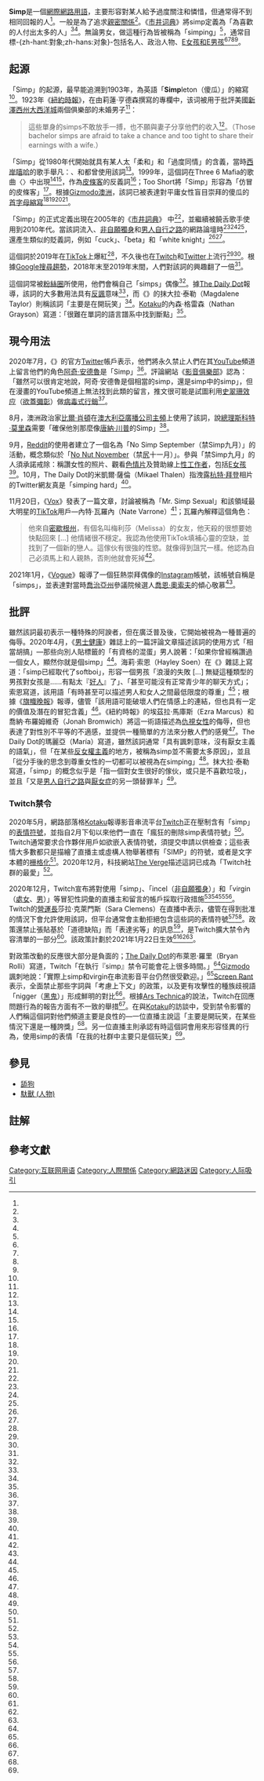 {{NoteTA
| G1 = IT
}}

'''Simp'''是一個[[網際網路用語|網際網路用語]]，主要形容對某人給予過度關注和憐惜，但通常得不到相同回報的人<ref name="Marcus" />。一般是為了追求[[親密關係|親密關係]]<ref name="Grayson" />。《[[市井词典|市井词典]]》將simp定義為「為喜歡的人付出太多的人」<ref name="Jones" /><ref name="Orland" />。無論男女，做這種行為皆被稱為「simping」<ref name="María" />，通常目標-{zh-hant:對象;zh-hans:对象}-包括名人、政治人物、[[e-girls與e-boys|E女孩和E男孩]]<ref name="Ruiz" /><ref name="Marcus" /><ref name="Thalen" /><ref name="Sage" />。

== 起源 ==
「Simp」的起源，最早能追溯到1903年，為英語「'''Simp'''leton（傻瓜）」的縮寫<ref name="Partridge" />。1923年《[[紐約時報|紐約時報]]》，在由莉蓮·亨德森撰寫的專欄中，该词被用于批評美國[[新泽西州|新澤西州]][[大西洋城|大西洋城]]兩個俱樂部的未婚男子<ref name="Marcus" />：<blockquote>這些單身的simps不敢放手一搏，也不願與妻子分享他們的收入<ref name="NYT Bachelors" />。（Those bachelor simps are afraid to take a chance and too tight to share their earnings with a wife.）</blockquote>「Simp」從1980年代開始就具有某人太「柔和」和「過度同情」的含義，當時[[西岸嘻哈|西岸嘻哈]]的歌手舉凡：{{Tsl|en|Hugh E.M.C.}}、{{Tsl|en|Too Short}}和{{Tsl|en|E-40}}都曾使用該詞<ref name="Marcus" />。1999年，這個詞在Three 6 Mafia的歌曲〈{{Tsl|en|Sippin'on Some Syrup}}〉中出現<ref name="María" /><ref name="Taylor" />，作為[[皮條客|皮條客]]的反義詞<ref name="Jones" />；Too Short將「Simp」形容為「仿冒的皮條客」<ref name="Marcus" />。根據[[Gizmodo|Gizmodo澳洲]]，該詞已被表達對平庸女性盲目崇拜的傻瓜的[[首字母缩写|首字母縮寫]]<ref name="María" /><ref name="Taylor" /><ref name="Rolli" /><ref name="Jones" />。

「Simp」的正式定義出現在2005年的《[[市井词典|市井詞典]]》 中<ref name="Jones" />，並繼續被饒舌歌手使用到2010年代。當該詞流入{{Tsl|en|Manosphere|男性空間}}、[[非自願獨身|非自願獨身]]和[[男人自行之路|男人自行之路]]的網路論壇時<ref name="Marcus" /><ref name="María" /><ref name="Taylor" />，還產生類似的貶義詞，例如「cuck」、「beta」和「white knight」<ref name="María" /><ref name="Taylor" />。

這個詞於2019年在[[抖音|TikTok]]上爆紅<ref name="Marcus" />，不久後也在[[Twitch|Twitch]]和[[Twitter|Twitter]]上流行<ref name="Grayson" /><ref name="María" />。根據[[Google搜尋趨勢|Google搜尋趨勢]]，2018年末至2019年末間，人們對該詞的興趣翻了一倍<ref name="Taylor" />。

這個詞常被[[粉絲文化|粉絲圈]]所使用，他們會稱自己「simps」偶像<ref name="Marcus" />。據[[The_Daily_Dot|The Daily Dot]]報導，該詞的大多數用法具有[[反諷|反諷]]意味<ref name="María" />，而《{{Tsl|en|MEL Magazine|MEL雜誌}}》的抹大拉·泰勒（Magdalene Taylor）則稱該詞「主要是在開玩笑」<ref name="Taylor" />。[[Kotaku|Kotaku]]的內森·格雷森（Nathan Grayson）寫道：「很難在單詞的語言譜系中找到斷點」<ref name="Grayson" />。

== 現今用法 ==
2020年7月，《{{Tsl|en|Archie Comics|阿奇漫畫}}》的官方[[Twitter|Twitter]]帳戶表示，他們將永久禁止人們在其[[YouTube|YouTube]]頻道上留言他們的角色[[阿奇·安德鲁|阿奇·安德魯]]是「Simp」<ref name="Paul" />。評論網站《[[影音俱樂部|影音俱樂部]]》認為：「雖然可以很肯定地說，阿奇·安德魯是個相當的simp，還是simp中的simp」，但在漫畫的YouTube頻道上無法找到此類的留言，推文很可能是試圖利用[[史翠珊效应|史翠珊效应]]（[[欲蓋彌彰|欲蓋彌彰]]）做[[病毒营销|病毒式行銷]]<ref name="Paul" />。

8月，澳洲政治家[[比尔·萧藤|比爾·肖頓]]在[[ABC_(澳大利亞電視頻道)|澳大利亞廣播公司主頻]]上使用了該詞，說[[澳大利亞總理|總理]][[斯科特·莫里森|斯科特·莫里森]]需要「確保他別那麼像[[唐納·川普|唐納·川普]]的Simp」<ref name="Jones" />。

9月，[[Reddit|Reddit]]的使用者建立了一個名為「No Simp September（禁Simp九月）」的活動，概念類似於「[[No_Nut_November|No Nut November]]（禁[[自慰|尻]]十一月）」。參與「禁Simp九月」的人須承諾戒除：稱讚女性的照片、觀看[[色情片|色情片]]及贊助線上[[性工作者|性工作者]]，包括[[egirl|E女孩]]<ref name="Sage" />。10月，The Daily Dot的米凱爾·薩倫（Mikael Thalen）指洩露[[杭特·拜登|杭特·拜登]]相片的Twitter網友真是「simping hard」<ref name="Thalen" />。

11月20日，《[[Vox|Vox]]》發表了一篇文章，討論被稱為「Mr. Simp Sexual」和該領域最大明星的[[TikTok|TikTok]]用戶—內特·瓦羅內（Nate Varrone）<ref name="Jennings" />；瓦羅內解釋這個角色：<blockquote>他來自[[密歇根州|密歇根州]]，有個名叫梅利莎（Melissa）的女友，他天殺的很想要她快點回來 […] 他情緒很不穩定。我認為他使用TikTok填補心靈的空缺，並找到了一個新的戀人。這傢伙有很強的性慾。就像得到詛咒一樣。他認為自己必須馬上和人親熱，否則他就會死掉<ref name="Jennings" />。</blockquote>2021年1月，《[[时尚_(Vogue)|Vogue]]》報導了一個狂熱崇拜偶像的[[Instagram|Instagram]]帳號，該帳號自稱是「simps」，並表達對當時[[喬治亞州|喬治亞州]]參議院候選人[[乔恩·奥索夫|喬恩·奧索夫]]的傾心敬慕<ref name="Ruiz" />。

== 批評 ==
雖然該詞最初表示一種特殊的阿諛者，但在廣泛普及後，它開始被視為一種普遍的侮辱。2020年4月，《[[男士健康_(雜誌)|男士健康]]》雜誌上的一篇評論文章描述該詞的使用方式「相當胡搞」—那些向別人貼標籤的「有資格的混蛋」男人說著：「如果你曾經稱讚過一個女人，顯然你就是個simp」<ref name="Zane" />。海莉·索恩（Hayley Soen）在《{{Tsl|en|The Tab}}》雜誌上寫道：「simp已經取代了softboi{{NoteTag|希望利用自己獨特品味和見解吸引異性的男性。}}」，形容一個男孩「浪漫的失敗 […] 無疑這種類型的男孩對女孩是……有點太『[[好人文化|好人]]』了」、「甚至可能沒有正常青少年的聊天方式」；索恩寫道，該用語「有時甚至可以描述男人和女人之間最低限度的尊重」<ref name="Soen" />；根據《[[旗幟晚報|旗幟晚報]]》報導，儘管「該用語可能破壞人們在情感上的連結，但也具有一定的價值及潛在的冒犯含義」<ref name="Mallinson" />。《紐約時報》的埃茲拉·馬庫斯（Ezra Marcus）和喬納·布羅姆維奇（Jonah Bromwich）將這一術語描述為[[厭女|仇視女性]]的侮辱，但也表達了對性別不平等的不適感，並提供一種簡單的方法來分散人們的感覺<ref name="Marcus" />。The Daily Dot的瑪麗亞（María）寫道，雖然該詞通常「具有諷刺意味，沒有厭女主義的語氣」，但「在某些[[反女權主義|反女權主義]]的地方，被稱為simp並不需要太多原因」，並且「從分手後的思念到尊重女性的一切都可以被視為在simping」<ref name="María" />。抹大拉·泰勒寫道，「simp」的概念似乎是「指一個對女生很好的傢伙，或只是不喜歡垃圾」，並且「又是[[男人自行之路|男人自行之路]]與[[厭女症|厭女症]]的另一頭替罪羊」<ref name="Taylor" />。

=== Twitch禁令 ===
2020年5月，網路部落格[[Kotaku|Kotaku]]報導影音串流平台[[Twitch|Twitch]]正在壓制含有「simp」的[[繪文字|表情符號]]，並指自2月下旬以來他們一直在「瘋狂的刪除simp表情符號」<ref name="Grayson" />。Twitch通常要求合作夥伴用戶如欲嵌入表情符號，須提交申請以供檢查；這些表情大多數都只是描繪了直播主或虛構人物舉著標有「SIMP」的符號，或者是文字本體的[[栅格化|栅格化]]<ref name="Grayson" />。2020年12月，科技網站[[The_Verge|The Verge]]描述這詞已成為「Twitch社群的最愛」<ref name="Kastrenakes" />。

2020年12月，Twitch宣布將對使用「simp」、「incel（[[非自願獨身|非自願獨身]]）」和「virgin（[[處女|處女]]、[[處男|男]]）」等冒犯性詞彙的直播主和留言的帳戶採取行政措施<ref name="Provenzano" /><ref name="Palmer" /><ref name="Winslow" /><ref name="Orland" />。Twitch的[[營運長|營運長]]莎拉·克萊門斯（Sara Clemens）在直播中表示，儘管在得到批准的情況下會允許使用該詞，但平台通常會主動拒絕包含這些詞的表情符號<ref name="Kastrenakes" /><ref name="Palmer" />。政策還禁止張貼基於「道德缺陷」而「表達劣等」的訊息<ref name="Hateful Conduct" />，是Twitch擴大禁令內容清單的一部分<ref name="Orland" />。該政策計劃於2021年1月22日生效<ref name="Palmer" /><ref name="Winslow" /><ref name="Hateful Conduct" />。

對政策改動的反應很大部分是負面的；[[The_Daily_Dot|The Daily Dot]]的布萊恩·羅里（Bryan Rolli）寫道，Twitch「在執行『simp』禁令可能會花上很多時間。」<ref name="Rolli" />[[Gizmodo|Gizmodo]]諷刺地說：「實際上simp和virgin在串流影音平台仍然很受歡迎。」<ref name="Provenzano" />[[Screen_Rant|Screen Rant]]表示，全面禁止那些字詞與「考慮上下文」的政策，以及更有攻擊性的種族歧視語「nigger（[[黑鬼|黑鬼]]）」形成鮮明的對比<ref name="Ramos" />。根據[[Ars_Technica|Ars Technica]]的說法，Twitch在回應問題行為的報告方面有不一致的舉措<ref name="Orland" />。在與[[Kotaku|Kotaku]]的訪談中，受到禁令影響的人們稱這個詞對他們頻道主要是良性的—一位直播主說這「主要是開玩笑，在某些情況下還是一種誇獎」<ref name="Grayson" />。另一位直播主則承認有時這個詞會用來形容怪異的行為，使用simp的表情「在我的社群中主要只是個玩笑」<ref name="Grayson" />。

== 參見 ==

* [[舔狗|舔狗]]
* [[馱獸_(人物)|馱獸 (人物)]]

== 註解 ==
<references group="註" />

== 參考文獻 ==
{{reflist|30em
|refs=<ref name="Ruiz">{{cite web
  | url          = https://www.vogue.com/article/jon-ossoff-internet-thirst-strong
  | title        = The Internet Thirst for Jon Ossoff Is Strong
  | last         = Ruiz
  | first        = Michelle
  | website      = [[時尚_(Vogue)|Vogue]]
  | date         = 2021-01-04
  | access-date  = 2021-01-06
  | archive-date = 2021-01-06
  | archive-url  = https://web.archive.org/web/20210106101620/https://www.vogue.com/article/jon-ossoff-internet-thirst-strong
  | url-status   = live
  }}</ref>

<ref name="NYT Bachelors">{{cite news
  | url          = https://www.nytimes.com/1923/05/14/archives/calls-bachelors-simps-afraid-to-take-a-chance-says-woman-referring.html
  | subscription = yes
  | title        = Calls Bachelors 'Simps.': 'Afraid to Take a Chance,' Says Woman Referring to Club. <!-- Note that full stops and quotation marks are part of the original title, sic erat scriptum. -->
  | website      = [[The_New_York_Times|The New York Times]]
  | date         = 1923-05-14
  | access-date  = 2020-12-23
  | archive-date = 2021-01-10
  | archive-url  = https://web.archive.org/web/20210110022403/https://www.nytimes.com/1923/05/14/archives/calls-bachelors-simps-afraid-to-take-a-chance-says-woman-referring.html
  | url-status   = live
  }}</ref>

<ref name="Zane">{{cite magazine
  | url          = https://www.menshealth.com/sex-women/a31994140/what-is-simping/
  | title        = Here's What It Means When Someone Calls You a 'Simp'
  | last         = Zane
  | first        = Zachary
  | website      = [[Men's_Health|Men's Health]]
  | date         = 2020-04-02
  | access-date  = 2020-12-19
  | archive-date = 2020-11-11
  | archive-url  = https://web.archive.org/web/20201111041226/https://www.menshealth.com/sex-women/a31994140/what-is-simping/
  | url-status   = live
  }}</ref>

<ref name="Jones">{{cite web
  | url          = https://www.gizmodo.com.au/2020/08/australian-politicians-say-simp-bill-shorten-scott-morrison-donald-trump/
  | title        = Bill Shorten Told Scott Morrison to not Look Like a 'Simp' on National TV
  | last         = Jones
  | first        = Tegan
  | website      = Gizmodo Australia
  | date         = 2020-08-17
  | access-date  = 2020-12-19
  | archive-date = 2020-12-29
  | archive-url  = https://web.archive.org/web/20201229232220/https://www.gizmodo.com.au/2020/08/australian-politicians-say-simp-bill-shorten-scott-morrison-donald-trump/
  | url-status   = live
  }}</ref>

<ref name="Thalen">{{cite web
  | url          = https://www.dailydot.com/debug/hunter-biden-simps-photo-memes/
  | title        = People are simping hard over those Hunter Biden photos
  | last         = Thalen
  | first        = Mikael
  | website      = [[The_Daily_Dot|The Daily Dot]]
  | date         = 2020-10-14
  | access-date  = 2020-12-19
  | archive-date = 2021-02-03
  | archive-url  = https://web.archive.org/web/20210203033841/https://www.dailydot.com/debug/hunter-biden-simps-photo-memes/
  | url-status   = live
  }}</ref>

<ref name="María">{{cite web
  | url          = https://www.dailydot.com/unclick/what-does-simp-mean-meme/
  | title        = Here's why people are calling each other 'simps' online
  | last         = María
  | first        = Anna
  | website      = The Daily Dot
  | date         = 2020-06-03
  | access-date  = 2020-12-19
  | archive-date = 2021-01-11
  | archive-url  = https://web.archive.org/web/20210111111416/https://www.dailydot.com/unclick/what-does-simp-mean-meme/
  | url-status   = live
  }}</ref>

<ref name="Rolli">{{cite web
  | url          = https://www.dailydot.com/debug/twitch-simp-ban-insult/
  | title        = Twitch won't let you call people 'simp' anymore
  | last         = Rolli
  | first        = Bryan
  | website      = The Daily Dot
  | date         = 2020-12-17
  | access-date  = 2020-12-19
  | archive-date = 2020-12-17
  | archive-url  = https://web.archive.org/web/20201217143832/https://www.dailydot.com/debug/twitch-simp-ban-insult/
  | url-status   = live
  }}</ref>

<ref name="Orland">{{cite web
  | url          = https://arstechnica.com/gaming/2020/12/twitch-will-ban-incel-and-virgin-as-sexual-insults/
  | title        = 'Simp,' 'incel' part of newly banned insults on Twitch
  | last         = Orland
  | first        = Kyle
  | website      = [[Ars_Technica|Ars Technica]]
  | date         = 2020-12-17
  | access-date  = 2020-12-19
  | archive-date = 2020-12-18
  | archive-url  = https://web.archive.org/web/20201218014248/https://arstechnica.com/gaming/2020/12/twitch-will-ban-incel-and-virgin-as-sexual-insults/
  | url-status   = live
  }}</ref>

<ref name="Hateful Conduct">{{cite web
  | url          = https://www.twitch.tv/p/legal/community-guidelines/harassment/20210122/
  | title        = Hateful Conduct and Harassment
  | publisher    = [[Twitch.tv|Twitch.tv]]
  | access-date  = 2020-12-19
  | archive-date = 2020-12-17
  | archive-url  = https://web.archive.org/web/20201217222514/https://www.twitch.tv/p/legal/community-guidelines/harassment/20210122/
  | url-status   = live
  }}</ref>

<ref name="Winslow">{{cite web
  | url          = https://www.gamespot.com/articles/twitch-bans-simp-incel-and-more-in-new-harassment-policy-overhaul/1100-6485636/
  | title        = Twitch Bans 'Simp,' 'Incel,' And More In New Harassment Policy Overhaul
  | last         = Winslow
  | first        = Jeremy
  | website      = [[GameSpot|GameSpot]]
  | date         = 2020-12-17
  | access-date  = 2020-12-19
  | archive-date = 2020-12-19
  | archive-url  = https://web.archive.org/web/20201219110230/https://www.gamespot.com/articles/twitch-bans-simp-incel-and-more-in-new-harassment-policy-overhaul/1100-6485636/
  | url-status   = live
  }}</ref>

<ref name="Ramos">{{cite web
  | url          = https://screenrant.com/twitch-ban-words-simp-virgin-not-n-word/
  | title        = Twitch Bans Words 'Simp' & 'Virgin' – But It Won't Ban the N-Word
  | last         = Ramos
  | first        = Alexandra
  | website      = [[Screen_Rant|Screen Rant]]
  | date         = 2020-12-17
  | access-date  = 2020-12-19
  | archive-date = 2020-12-21
  | archive-url  = https://web.archive.org/web/20201221142925/https://screenrant.com/twitch-ban-words-simp-virgin-not-n-word/
  | url-status   = live
  }}</ref>

<ref name="Palmer">{{cite news
  | url          = https://www.newsweek.com/twitch-simp-incel-ban-1555622
  | title        = Twitch Includes 'Incel' and 'Simp' As Banned Insults in Harassment Policy
  | last         = Palmer
  | first        = Ewan
  | website      = [[Newsweek|Newsweek]]
  | date         = 2020-12-17
  | access-date  = 2020-12-18
  | archive-date = 2020-12-17
  | archive-url  = https://web.archive.org/web/20201217232511/https://www.newsweek.com/twitch-simp-incel-ban-1555622
  | url-status   = live
  }}</ref>

<ref name="Sage">{{cite news
  | url          = https://www.pittsburghcurrent.com/peep-show-no-simp-september-frustrates-online-sex-workers/
  | title        = Peepshow: No Simp September Frustrates Online Sex Workers
  | last         = Sage
  | first        = Jessie
  | website      = Pittsburgh Current
  | date         = 2020-09-11
  | access-date  = 2020-12-16
  | archive-date = 2020-11-25
  | archive-url  = https://web.archive.org/web/20201125054556/https://www.pittsburghcurrent.com/peep-show-no-simp-september-frustrates-online-sex-workers/
  | url-status   = live
  }}</ref>

<ref name="Grayson">{{cite web
  | url          = https://kotaku.com/twitch-is-cracking-down-on-simp-emotes-because-of-haras-1843347454
  | title        = Twitch Is Cracking Down On Simp Emotes Over Harassment Fears
  | last         = Grayson
  | first        = Nathan
  | website      = [[Kotaku|Kotaku]]
  | date         = 2020-05-08
  | access-date  = 2020-12-16
  | archive-date = 2020-12-16
  | archive-url  = https://web.archive.org/web/20201216025453/https://kotaku.com/twitch-is-cracking-down-on-simp-emotes-because-of-haras-1843347454
  | url-status   = live
  }}</ref>

<ref name="Paul">{{cite web
  | url          = https://news.avclub.com/call-archie-a-simp-at-your-own-peril-warns-archie-co-1844458421
  | title        = Call Archie a 'simp' at your own peril, warns Archie Comics
  | last         = Paul
  | first        = Andrew
  | website      = [[The_A.V._Club|The A.V. Club]]
  | date         = 2020-07-21
  | access-date  = 2020-12-16
  | archive-date = 2020-11-11
  | archive-url  = https://web.archive.org/web/20201111001123/https://news.avclub.com/call-archie-a-simp-at-your-own-peril-warns-archie-co-1844458421
  | url-status   = live
  }}</ref>

<ref name="Soen">{{cite web
  | url          = https://thetab.com/uk/2020/05/13/what-is-a-simp-defined-156386
  | title        = What exactly is a 'simp' and is my boyfriend one?
  | last         = Soen
  | first        = Hayley
  | website      = The Tab
  | date         = 2020-05-13
  | access-date  = 2020-12-16
  | archive-date = 2021-01-09
  | archive-url  = https://web.archive.org/web/20210109073328/https://thetab.com/uk/2020/05/13/what-is-a-simp-defined-156386
  | url-status   = live
  }}</ref>

<ref name="Jennings">{{cite news
  | url          = https://www.vox.com/the-goods/21575707/tiktok-cringe
  | title        = Cringe TikTok is taking over
  | last         = Jennings
  | first        = Rebecca
  | website      = [[Vox_(website)|Vox]]
  | date         = 2020-11-20
  | access-date  = 2020-12-16
  | archive-date = 2020-12-02
  | archive-url  = https://web.archive.org/web/20201202181529/https://www.vox.com/the-goods/21575707/tiktok-cringe
  | url-status   = live
  }}</ref>

<ref name="Marcus">{{cite news
  | url          = https://www.nytimes.com/2020/07/07/style/simp-history-slang.html
  | title        = A Short History of 'Simp'
  | last1        = Marcus
  | first1       = Ezra
  | last2        = Bromwich
  | first2       = Jonah Engel
  | website      = The New York Times
  | date         = 2020-07-07
  | access-date  = 2020-12-16
  | archive-date = 2020-12-16
  | archive-url  = https://web.archive.org/web/20201216231406/https://www.nytimes.com/2020/07/07/style/simp-history-slang.html
  | url-status   = live
  }}</ref>

<ref name="Mallinson">{{cite web
  | url          = https://www.standard.co.uk/tech/what-does-simp-mean-tiktok-phrase-explained-a4452456.html
  | title        = What does 'simp' mean? The TikTok phrase explained
  | last         = Mallinson
  | first        = Tilda
  | website      = Evening Standard
  | date         = 2020-05-28
  | access-date  = 2020-12-16
  | archive-date = 2020-10-17
  | archive-url  = https://web.archive.org/web/20201017055931/https://www.standard.co.uk/tech/what-does-simp-mean-tiktok-phrase-explained-a4452456.html
  | url-status   = live
  }}</ref>

<ref name="Provenzano">{{cite web
  | url          = https://gizmodo.com/twitch-bans-the-words-simp-and-virgin-actual-simps-and-1845899833
  | title        = Twitch Bans the Words 'Simp' and 'Virgin' (Actual Simps And Virgins Still Welcome)
  | last         = Provenzano
  | first        = Brianna
  | website      = [[Gizmodo|Gizmodo]]
  | date         = 2020-12-16
  | access-date  = 2020-12-16
  | archive-date = 2020-12-17
  | archive-url  = https://web.archive.org/web/20201217004955/https://gizmodo.com/twitch-bans-the-words-simp-and-virgin-actual-simps-and-1845899833
  | url-status   = live
  }}</ref>

<ref name="Kastrenakes">{{cite web
  | url          = https://www.theverge.com/2020/12/16/22179256/twitch-bans-simp-virgin-incel-new-sexual-harassment-policy
  | title        = Twitch bans 'simp'
  | last         = Kastrenakes
  | first        = Jacob
  | website      = [[The_Verge|The Verge]]
  | date         = 2020-12-16
  | access-date  = 2020-12-16
  | archive-date = 2020-12-16
  | archive-url  = https://web.archive.org/web/20201216212925/https://www.theverge.com/2020/12/16/22179256/twitch-bans-simp-virgin-incel-new-sexual-harassment-policy
  | url-status   = live
  }}</ref>

<ref name="Partridge">{{cite book
  | author1    = Victor, Terry
  | author2    = Partridge, Eric
  | author3    = Dalzell, Tom
  | title      = The new Partridge dictionary of slang and unconventional English
  | publisher  = Routledge
  | location   = New York
  | year       = 2006
  | page       = 1752
  | isbn       = 0-415-25937-1
  | url        = https://archive.org/details/newpartridgedict00tomd/page/1752
  | registration = yes
  }}</ref>

<ref name="Taylor">{{cite web
  | last         = Taylor
  | first        = Magdalene
  | title        = Welcome to Simp Nation, TikTok's New Softboi Club
  | url          = https://melmagazine.com/en-us/story/simp-simping-meaning-tiktok-simpnation
  | website      = MEL Magazine
  | date         = 2019-10-16
  | access-date  = 2021-01-21
  | archive-date = 2020-12-15
  | archive-url  = https://web.archive.org/web/20201215073024/https://melmagazine.com/en-us/story/simp-simping-meaning-tiktok-simpnation
  | url-status   = live
  }}</ref>}}

[[Category:互联网用语|Category:互联网用语]]
[[Category:人際關係|Category:人際關係]]
[[Category:網路迷因|Category:網路迷因]]
[[Category:人际吸引|Category:人际吸引]]